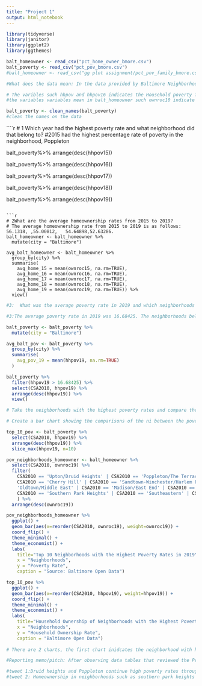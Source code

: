 ```yaml
---
title: "Project 1"
output: html_notebook
---
```


```r
library(tidyverse)
library(janitor)
library(ggplot2)
library(ggthemes)

balt_homeowner <- read_csv("pct_home_owner_bmore.csv")
balt_poverty <- read_csv("pct_pov_bmore.csv")
#balt_homeowner <- read_csv("gg plot assignment/pct_pov_family_bmore.csv")
```

```r
#What does the data mean: In the data provided by Baltimore Neighborhood Indicators Alliance, balt_poverty table  measures the percentage of households whose income fell below the poverty threshold out of all households in an area. Baltimore Neighborhood Indicators Alliance took perctange of the population of Baltimore city which is a little over 500,000. The benchmark of poverty are housholds who make less than approximately 20,000.  

# The varibles such hhpov and hhpov16 indicates the Household poverty for that given year 
#the variables variables mean in balt_homeowner such ownroc10 indicate owner occupied housing residents for that given year. CSA stands for  Community Statistical Area. 
```

```r
balt_poverty <- clean_names(balt_poverty)
#clean the names on the data 

```
````r
#  1 Which year had the highest poverty rate and what neighborhood did that belong to? 
#2015 had the highest percentage rate of poverty in the neighborhood, Poppleton

balt_poverty%>%
  arrange(desc(hhpov15))

balt_poverty%>%
  arrange(desc(hhpov16))

balt_poverty%>%
  arrange(desc(hhpov17))

balt_poverty%>%
  arrange(desc(hhpov18))

balt_poverty%>%
  arrange(desc(hhpov19))
```

```r
# 2What are the average homeownership rates from 2015 to 2019?
# The average homeownership rate from 2015 to 2019 is as follows: 56.1318, ,55.00812,	54.64898,52.63286.
balt_homeowner <- balt_homeowner %>% 
  mutate(city = "Baltimore")

avg_balt_homeowner <- balt_homeowner %>% 
  group_by(city) %>% 
  summarise(
    avg_home_15 = mean(ownroc15, na.rm=TRUE),
    avg_home_16 = mean(ownroc16, na.rm=TRUE),
    avg_home_17 = mean(ownroc17, na.rm=TRUE), 
    avg_home_18 = mean(ownroc18, na.rm=TRUE),
    avg_home_19 = mean(ownroc19, na.rm=TRUE)) %>% 
  view()
```

```r
#3:  What was the average poverty rate in 2019 and which neighborhoods were above that(meaning they have a higher poverty rate than the average)?

#3:The average poverty rate in 2019 was 16.68425. The neighborhoods below that included Poppleton/The Terraces/Hollins Market, Cherry Hill and Upton/Druid Heights, which had the highest poverty rate. 

balt_poverty <- balt_poverty %>% 
  mutate(city = "Baltimore")

avg_balt_pov <- balt_poverty %>% 
  group_by(city) %>% 
  summarise(
    avg_pov_19 = mean(hhpov19, na.rm=TRUE)
  )

balt_poverty %>% 
  filter(hhpov19 > 16.68425) %>% 
  select(CSA2010, hhpov19) %>% 
  arrange(desc(hhpov19)) %>% 
  view()
```

```r
# Take the neighborhoods with the highest poverty rates and compare them to their homeownership rates in 2019 on two bar charts. 

# Create a bar chart showing the comparisons of the ni between the poverty rates and the homeownership rates in 2019. 

top_10_pov <- balt_poverty %>% 
  select(CSA2010, hhpov19) %>% 
  arrange(desc(hhpov19)) %>% 
  slice_max(hhpov19, n=10)

pov_neighborhoods_homeowner <- balt_homeowner %>% 
  select(CSA2010, ownroc19) %>% 
  filter(
    CSA2010 == 'Upton/Druid Heights' | CSA2010 == 'Poppleton/The Terraces/Hollins Market' |
    CSA2010 == 'Cherry Hill' | CSA2010 == 'Sandtown-Winchester/Harlem Park' | CSA2010 ==
    'Oldtown/Middle East' | CSA2010 == 'Madison/East End' | CSA2010 == 'Southwest Baltimore' | 
    CSA2010 == 'Southern Park Heights' | CSA2010 == 'Southeastern' | CSA2010 == 'Greater Rosemont'
    ) %>% 
  arrange(desc(ownroc19))

pov_neighborhoods_homeowner %>%
  ggplot() +
  geom_bar(aes(x=reorder(CSA2010, ownroc19), weight=ownroc19)) +
  coord_flip() + 
  theme_minimal() + 
  theme_economist() +
  labs(
    title="Top 10 Neighborhoods with the Highest Poverty Rates in 2019",
    x = "Neighborhoods",
    y = "Poverty Rate",
    caption = "Source: Baltimore Open Data")

top_10_pov %>%
  ggplot() +
  geom_bar(aes(x=reorder(CSA2010, hhpov19), weight=hhpov19)) +
  coord_flip() + 
  theme_minimal() + 
  theme_economist() +
  labs(
    title="Household Ownership of Neighborhoods with the Highest Poverty Rates in 2019",
    x = "Neighborhoods",
    y = "Household Ownership Rate",
    caption = "Baltimore Open Data")
  
# There are 2 charts, the first chart inidcates the neighborhood with highest rates and the second shows the householdownership rates in nieghborhoods with the highest poverty rates. 
```
```r
#Reporting memo/pitch: After observing data tables that reviewed the Percent of Family Households Living Below the Poverty Line and Percentage of Housing Units that are Owner-Occupied. 2015 had the highest percentage rate of poverty and he neighborhoods affected were Poppleton, Druid Heights Cherry Hill, and Harlem Park. While cities like Baltimore are commonly known for the lack of economic opportunity, one thing that would be fascinating to learn is why that is and what is prevalent in these neighborhoods and who is responsible.  In addition, I learned the average homeownership has decreased from 2015-2019. In 2015 the average home ownership was 56.1318, while the average home ownership was 52.63286. It would be incredible to learn more about the factors at why it has declined over the years, what city, county,state, or governmental policies influenced this. While the housing crisis was in 2008, 7 years may not have been enough to change the economic downturn. Just a few years later, in 2019, the average poverty rate was at 16.6842. The neighborhoods below that included Poppleton/The Terraces/Hollins Market, Cherry Hill and Upton/Druid Heights, which had the highest poverty rate. 

#tweet 1:Druid heights and Poppleton continue high poverty rates throughout 2015-2019
#tweet 2: Homeownership in neighborhoods such as southern park heights and greater Rosemont continue  to see low trends of homeownership 



``` 


